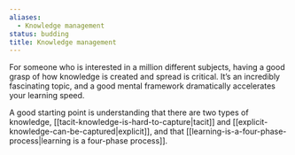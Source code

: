 ```yaml
---
aliases:
  - Knowledge management
status: budding
title: Knowledge management
---
```

For someone who is interested in a million different subjects, having a good grasp of how knowledge is created and spread is critical. It’s an incredibly fascinating topic, and a good mental framework dramatically accelerates your learning speed.

A good starting point is understanding that there are two types of knowledge, [[tacit-knowledge-is-hard-to-capture|tacit]] and [[explicit-knowledge-can-be-captured|explicit]], and that [[learning-is-a-four-phase-process|learning is a four-phase process]].
